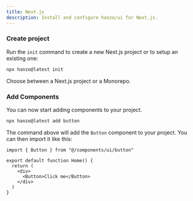```yaml
---
title: Next.js
description: Install and configure hanzo/ui for Next.js.
---
```


<Steps>

### Create project

Run the `init` command to create a new Next.js project or to setup an existing one:

```bash
npx hanzo@latest init
```

Choose between a Next.js project or a Monorepo.

### Add Components

You can now start adding components to your project.

```bash
npx hanzo@latest add button
```

The command above will add the `Button` component to your project. You can then import it like this:

```tsx {1,6} showLineNumbers title="app/page.tsx"
import { Button } from "@/components/ui/button"

export default function Home() {
  return (
    <div>
      <Button>Click me</Button>
    </div>
  )
}
```

</Steps>
